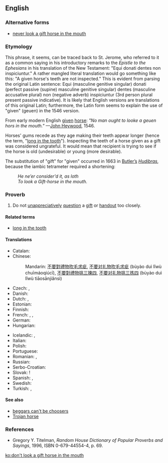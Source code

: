 {{was wotd|2009|December|17}}
==English==

===Alternative forms===
* [[never look a gift horse in the mouth]]

===Etymology===
This phrase, it seems, can be traced back to St. Jerome, who referred to it as a common saying in his introductory remarks to the ''Epistle to the Ephesians'' in his translation of the New Testament: "Equi donati dentes non inspiciuntur." A rather mangled literal translation would go something like this: "A given horse's teeth are not inspected." This is evident from parsing the original Latin sentence: Equi (masculine genitive singular) donati (perfect passive (supine) masculine genitive singular) dentes (masculine accusative plural) non (negative adverb) inspiciuntur (3rd person plural present passive indicative). It is likely that English versions are translations of this original Latin; furthermore, the Latin form seems to explain the use of "given" (geuen) in the 1546 version.

From early modern English [[given]] [[horse]]: ''"No man ought to looke a geuen hors in the mouth."'' —[[w:John Heywood|John Heywood]], 1546.

Horses' gums recede as they age making their teeth appear longer (hence the term, "[[long in the tooth]]"). Inspecting the teeth of a horse given as a gift was considered ungrateful.  It would mean that recipient is trying to see if the horse is old (undesirable) or young (more desirable).

The substitution of "gift" for "given" occurred in 1663 in [[w:Samuel Butler (poet)|Butler’s]] ''[[w:Hudibras|Hudibras]]'', because the iambic tetrameter required a shortening:
: ''He ne’er consider'd it, as loth''
: ''To look a Gift-horse in the mouth.''

===Proverb===
{{head|en|proverb|head=[[don't]] [[look]] a [[gift]] [[horse]] [[in]] [[the]] [[mouth]]}}

# Do not [[unappreciatively]] [[question]] a [[gift]] or [[handout]] too closely.

====Related terms====
* [[long in the tooth]]

====Translations====
{{trans-top|a phrase referring to unappreciatively questioning of a gift or handout too closely}}
* Catalan: {{t-|ca|a cavall regalat, no li miris el dentat}}
* Chinese:
*: Mandarin: {{qualifier|no equivalent idiom exists}} [[不要]][[對]][[禮物]][[吹毛求疵]], [[不要]][[对]][[礼物]][[吹毛求疵]] (bùyào duì lǐwù chuīmáoqiúcī), [[不要]][[對]][[禮物]][[挑三揀四]], [[不要]][[对]][[礼物]][[挑三拣四]] (bùyào duì lǐwù tiāosānjiǎnsì)
* Czech: {{t-|cs|darovanému koni na zuby nekoukej}}, {{t-|cs|darovanému koni na zuby nehleď}}
* Danish: {{t-|da|sku ikke en given hest i munden}}
* Dutch: {{t-|nl|een gegeven paard niet in de bek kijken}}, {{t-|nl|Men moet een gegeven paard niet in de bek kijken}}
* Estonian: {{t-|et|kingitud hobuse suhu ei vaadata}}
* Finnish: {{t-|fi|lahjahevosen suuhun ei saa katsoa}}
* French: {{t-|fr|à cheval donné, on ne regarde pas la bouche}}, {{t-|fr|à cheval donné on ne regarde pas les dents}}, {{t+|fr|à cheval donné on ne regarde pas la bride}}
* German: {{t-|de|einem geschenkten Gaul schaut man nicht ins Maul}}
* Hungarian: {{t+|hu|ajándék lónak ne nézd a fogát}}
{{trans-mid}}
* Icelandic: {{qualifier|look a gift horse in the mouth}} {{t-|is|kunna ekki gott að meta}}, {{qualifier|don't look a gift horse in the mouth}} {{t-|is|vanþakklátur|m|alt=ekki vera vanþakklátur}}
* Italian: {{t-|it|a caval donato non si guarda in bocca}}
* Polish: {{t-|pl|darowanemu koniowi nie zagląda się w zęby}}
* Portuguese: {{t-|pt|a cavalo dado não se olha os dentes}}
* Romanian: {{t-|ro|calul de dar nu se caută la dinți}}, {{t-|ro|calul de dar nu se caută în gură}}
* Russian: {{t+|ru|дарёному коню в зубы не смотрят|tr=darjónomu konjú v zúby ne smótrjat}}
* Serbo-Croatian: {{t-|sh|poklonjenom konju se ne gleda u zube}}
* Slovak: {{t-|sk|darovanému koňovi sa na zuby nepozeraj}}!
* Spanish: {{t-|es|a caballo regalado no se le miran los dientes}}, {{t-|es|a caballo regalado no le mires el diente}}
* Swedish: {{t-|sv|skåda inte en given häst i munnen}}
* Turkish: {{t-|tr|üzümünü ye bağını sorma}}, {{t-|tr|hediye atın dişine bakılmaz}}
{{trans-bottom}}

====See also====
* [[beggars can't be choosers]]
* [[Trojan horse]]

===References===
* Gregory Y. Titelman, ''Random House Dictionary of Popular Proverbs and Sayings'', 1996, ISBN 0-679-44554-4, p. 69.

[[ko:don't look a gift horse in the mouth]]